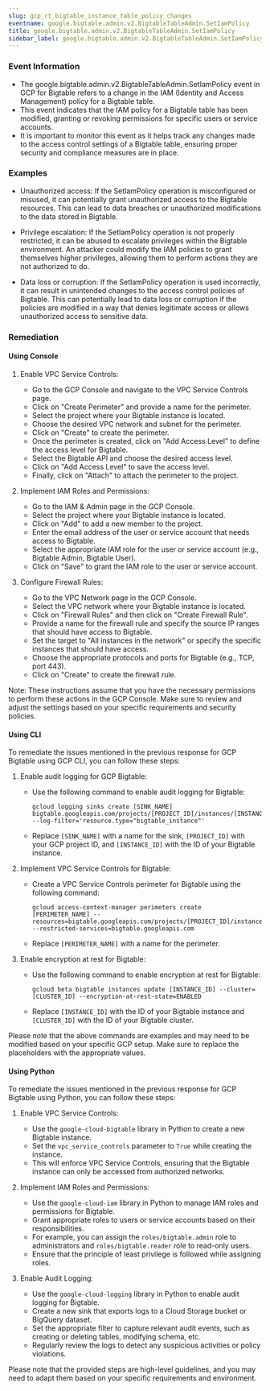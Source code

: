 ```yaml
--- 
slug: gcp_rt_bigtable_instance_table_policy_changes
eventname: google.bigtable.admin.v2.BigtableTableAdmin.SetIamPolicy
title: google.bigtable.admin.v2.BigtableTableAdmin.SetIamPolicy
sidebar_label: google.bigtable.admin.v2.BigtableTableAdmin.SetIamPolicy
---
```

                       
### Event Information

- The google.bigtable.admin.v2.BigtableTableAdmin.SetIamPolicy event in GCP for Bigtable refers to a change in the IAM (Identity and Access Management) policy for a Bigtable table.
- This event indicates that the IAM policy for a Bigtable table has been modified, granting or revoking permissions for specific users or service accounts.
- It is important to monitor this event as it helps track any changes made to the access control settings of a Bigtable table, ensuring proper security and compliance measures are in place.


### Examples

- Unauthorized access: If the SetIamPolicy operation is misconfigured or misused, it can potentially grant unauthorized access to the Bigtable resources. This can lead to data breaches or unauthorized modifications to the data stored in Bigtable.

- Privilege escalation: If the SetIamPolicy operation is not properly restricted, it can be abused to escalate privileges within the Bigtable environment. An attacker could modify the IAM policies to grant themselves higher privileges, allowing them to perform actions they are not authorized to do.

- Data loss or corruption: If the SetIamPolicy operation is used incorrectly, it can result in unintended changes to the access control policies of Bigtable. This can potentially lead to data loss or corruption if the policies are modified in a way that denies legitimate access or allows unauthorized access to sensitive data.

### Remediation

#### Using Console

1. Enable VPC Service Controls:
   - Go to the GCP Console and navigate to the VPC Service Controls page.
   - Click on "Create Perimeter" and provide a name for the perimeter.
   - Select the project where your Bigtable instance is located.
   - Choose the desired VPC network and subnet for the perimeter.
   - Click on "Create" to create the perimeter.
   - Once the perimeter is created, click on "Add Access Level" to define the access level for Bigtable.
   - Select the Bigtable API and choose the desired access level.
   - Click on "Add Access Level" to save the access level.
   - Finally, click on "Attach" to attach the perimeter to the project.

2. Implement IAM Roles and Permissions:
   - Go to the IAM & Admin page in the GCP Console.
   - Select the project where your Bigtable instance is located.
   - Click on "Add" to add a new member to the project.
   - Enter the email address of the user or service account that needs access to Bigtable.
   - Select the appropriate IAM role for the user or service account (e.g., Bigtable Admin, Bigtable User).
   - Click on "Save" to grant the IAM role to the user or service account.

3. Configure Firewall Rules:
   - Go to the VPC Network page in the GCP Console.
   - Select the VPC network where your Bigtable instance is located.
   - Click on "Firewall Rules" and then click on "Create Firewall Rule".
   - Provide a name for the firewall rule and specify the source IP ranges that should have access to Bigtable.
   - Set the target to "All instances in the network" or specify the specific instances that should have access.
   - Choose the appropriate protocols and ports for Bigtable (e.g., TCP, port 443).
   - Click on "Create" to create the firewall rule.

Note: These instructions assume that you have the necessary permissions to perform these actions in the GCP Console. Make sure to review and adjust the settings based on your specific requirements and security policies.

#### Using CLI

To remediate the issues mentioned in the previous response for GCP Bigtable using GCP CLI, you can follow these steps:

1. Enable audit logging for GCP Bigtable:
   - Use the following command to enable audit logging for Bigtable:
     ```
     gcloud logging sinks create [SINK_NAME] bigtable.googleapis.com/projects/[PROJECT_ID]/instances/[INSTANCE_ID] --log-filter='resource.type="bigtable_instance"'
     ```
   - Replace `[SINK_NAME]` with a name for the sink, `[PROJECT_ID]` with your GCP project ID, and `[INSTANCE_ID]` with the ID of your Bigtable instance.

2. Implement VPC Service Controls for Bigtable:
   - Create a VPC Service Controls perimeter for Bigtable using the following command:
     ```
     gcloud access-context-manager perimeters create [PERIMETER_NAME] --resources=bigtable.googleapis.com/projects/[PROJECT_ID]/instances/[INSTANCE_ID] --restricted-services=bigtable.googleapis.com
     ```
   - Replace `[PERIMETER_NAME]` with a name for the perimeter.

3. Enable encryption at rest for Bigtable:
   - Use the following command to enable encryption at rest for Bigtable:
     ```
     gcloud beta bigtable instances update [INSTANCE_ID] --cluster=[CLUSTER_ID] --encryption-at-rest-state=ENABLED
     ```
   - Replace `[INSTANCE_ID]` with the ID of your Bigtable instance and `[CLUSTER_ID]` with the ID of your Bigtable cluster.

Please note that the above commands are examples and may need to be modified based on your specific GCP setup. Make sure to replace the placeholders with the appropriate values.

#### Using Python

To remediate the issues mentioned in the previous response for GCP Bigtable using Python, you can follow these steps:

1. Enable VPC Service Controls:
   - Use the `google-cloud-bigtable` library in Python to create a new Bigtable instance.
   - Set the `vpc_service_controls` parameter to `True` while creating the instance.
   - This will enforce VPC Service Controls, ensuring that the Bigtable instance can only be accessed from authorized networks.

2. Implement IAM Roles and Permissions:
   - Use the `google-cloud-iam` library in Python to manage IAM roles and permissions for Bigtable.
   - Grant appropriate roles to users or service accounts based on their responsibilities.
   - For example, you can assign the `roles/bigtable.admin` role to administrators and `roles/bigtable.reader` role to read-only users.
   - Ensure that the principle of least privilege is followed while assigning roles.

3. Enable Audit Logging:
   - Use the `google-cloud-logging` library in Python to enable audit logging for Bigtable.
   - Create a new sink that exports logs to a Cloud Storage bucket or BigQuery dataset.
   - Set the appropriate filter to capture relevant audit events, such as creating or deleting tables, modifying schema, etc.
   - Regularly review the logs to detect any suspicious activities or policy violations.

Please note that the provided steps are high-level guidelines, and you may need to adapt them based on your specific requirements and environment.


 